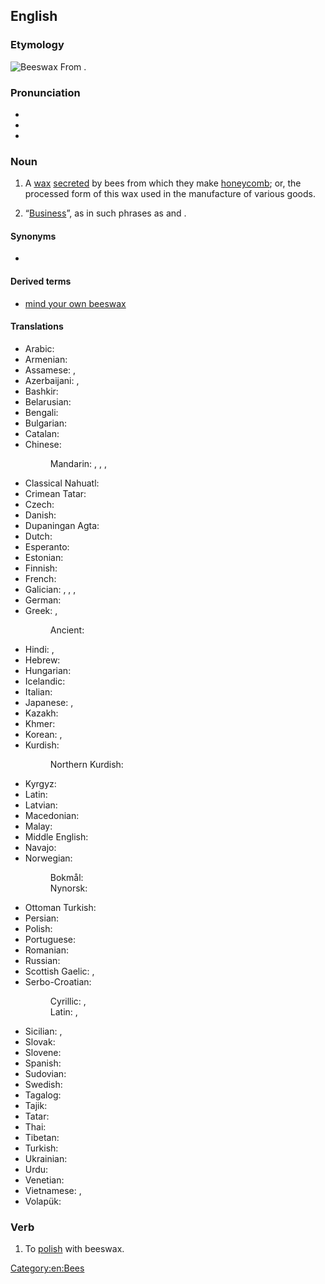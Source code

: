 ==English==
{{wikipedia}}

===Etymology===
[[File:Beeswax.jpg|thumb|'''Beeswax''']]
From {{affix|en|bee|-s-|wax}}.

===Pronunciation===
* {{IPA|en|/ˈbiːzwæks/}}
* {{audio|en|en-us-beeswax.ogg|Audio (US)}}
* {{rhymes|en|iːzwæks|s=2}}

===Noun===
{{en-noun|-|+}}

# A [[wax]] [[secrete]]d by bees from which they make [[honeycomb]]; or, the processed form of this wax used in the manufacture of various goods.
# {{lb|en|colloquial|mildly|humorous}} “[[business|Business]]”, as in such phrases as {{m|en|mind your own beeswax}} and {{m|en|none of your beeswax}}.

====Synonyms====
* {{l|en|E901}} {{qualifier|when used as a [[glazing agent]]}}

====Derived terms====
* [[mind your own beeswax]]

====Translations====
{{trans-top|wax secreted by bees}}
* Arabic: {{t|ar|شَمْع الْعَسَل|m}}
* Armenian: {{t+|hy|մեղրամոմ}}
* Assamese: {{t|as|মৌসিটা}}, {{t|as|মম}}
* Azerbaijani: {{t+|az|mum}}, {{t|az|arı mumu}}
* Bashkir: {{t|ba|балауыҙ}}
* Belarusian: {{t|be|пчалі́ны воск|m}}
* Bengali: {{t|bn|মোম}}
* Bulgarian: {{t|bg|пче́лен во́сък|m}}
* Catalan: {{t|ca|cera d'abella|f}}
* Chinese:
*: Mandarin: {{t+|cmn|蜜蠟}}, {{t+|cmn|蜜蜡|tr=mìlà}}, {{t+|cmn|蜂蠟}}, {{t+|cmn|蜂蜡|tr=fēnglà}}
* Classical Nahuatl: {{t|nci|xīcohcuitlatl}}
* Crimean Tatar: {{t|crh|balavuz}}
* Czech: {{t|cs|včelí vosk|m}}
* Danish: {{t+|da|bivoks|c|n}}
* Dupaningan Agta: {{t|duo|lilen}}
* Dutch: {{t+|nl|bijenwas|m}}
* Esperanto: {{t|eo|abelvakso}}
* Estonian: {{t+|et|mesilasvaha}}
* Finnish: {{t+|fi|mehiläisvaha}}
* French: {{t+|fr|cire d'abeille|f}}
* Galician: {{t|gl|cera de abella|f}}, {{t|gl|borra de abella|f}}, {{t+|gl|buio|m}}, {{t|gl|morria|f}}
* German: {{t+|de|Bienenwachs|n}}
* Greek: {{t|el|μελισσόκηρος|m}}, {{t+|el|μελισσοκέρι|n}}
*: Ancient: {{t|grc|κηρός|m}}
* Hindi: {{t+|hi|मोम|m}}, {{t|hi|मधुमोम|m}}
* Hebrew: {{t+|he|דונג|m|tr=dónag}}
* Hungarian: {{t+|hu|méhviasz}}
* Icelandic: {{t|is|bývax|n}}
* Italian: {{t|it|cera d'api}}
* Japanese: {{t+|ja|蜜蝋|tr=みつろう, mitsurō}}, {{t|ja|封蝋|tr=ふうろう, fūrō}}
* Kazakh: {{t|kk|балауыз}}
* Khmer: {{t|km|ក្រមួនឃ្មុំ}}
* Korean: {{t+|ko|밀랍(蜜蠟)}}, {{t+|ko|봉랍(蜂蠟)}}
* Kurdish:
*: Northern Kurdish: {{t+|kmr|şima|f}}
{{trans-mid}}
* Kyrgyz: {{t|ky|мом}}
* Latin: {{t|la|cera|f}}
* Latvian: {{t+|lv|vasks|m}}
* Macedonian: {{t|mk|пчелин восок|m}}
* Malay: {{t|ms|lilin lebah}}
* Middle English: {{t|enm|wax}}
* Navajo: {{t|nv|tsísʼná bijeeh}}
* Norwegian:
*: Bokmål: {{t+|nb|bivoks|m}}
*: Nynorsk: {{t|nn|bivoks|m}}
* Ottoman Turkish: {{t|ota|بالمومی|tr=balmumu}}
* Persian: {{t+|fa|موم|tr=mum}}
* Polish: {{t+|pl|wosk pszczeli|m-in}}
* Portuguese: {{t|pt|cera de abelha|f}}
* Romanian: {{t+|ro|ceară de albine|f}}
* Russian: {{t|ru|пчели́ный воск|m}}
* Scottish Gaelic: {{t|gd|cèir|f}}, {{t|gd|cèir-sheillean|f}}
* Serbo-Croatian:
*: Cyrillic: {{t|sh|восковаринa|f}}, {{t|sh|пчелињи восак|m}}
*: Latin: {{t+|sh|voskovarina|f}}, {{t|sh|pčelinji vosak|m}}
* Sicilian: {{t+|scn|cira}}, {{t|scn|cira dî lapi}}
* Slovak: {{t|sk|včelí vosk|m}}
* Slovene: {{t|sl|čebelji vosek|m}}
* Spanish: {{t|es|cera de abeja|f}}
* Sudovian: {{t|xsv|vaskan}}
* Swedish: {{t+|sv|bivax|n}}
* Tagalog: {{t|tl|pagkit}}
* Tajik: {{t|tg|мум}}
* Tatar: {{t+|tt|балавыз}}
* Thai: {{t+|th|ขี้ผึ้ง}}
* Tibetan: {{t|bo|པྲ་ཚིལ}}
* Turkish: {{t+|tr|bal mumu}}
* Ukrainian: {{t|uk|бджоли́ний ві́ск|m}}
* Urdu: {{t|ur|موم|m|tr=mom}}
* Venetian: {{t|vec|zèra|f}}
* Vietnamese: {{t|vi|sáp ong}}, {{t+|vi|lạp}}
* Volapük: {{t+|vo|bienaväk}}
{{trans-bottom}}

===Verb===
{{en-verb}}

# {{lb|en|transitive}} To [[polish]] with beeswax.

[[Category:en:Bees]]